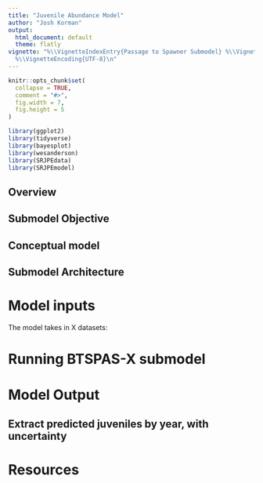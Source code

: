 ```yaml
---
title: "Juvenile Abundance Model"
author: "Josh Korman"
output:
  html_document: default
  theme: flatly
vignette: "%\\VignetteIndexEntry{Passage to Spawner Submodel} %\\VignetteEngine{knitr::rmarkdown}
  %\\VignetteEncoding{UTF-8}\n"
---
```


```r
knitr::opts_chunk$set(
  collapse = TRUE,
  comment = "#>",
  fig.width = 7,
  fig.height = 5
)
```

```r
library(ggplot2)
library(tidyverse)
library(bayesplot)
library(wesanderson)
library(SRJPEdata)
library(SRJPEmodel)
```

## Overview


## Submodel Objective

## Conceptual model


## Submodel Architecture


# Model inputs

The model takes in X datasets:


# Running BTSPAS-X submodel


# Model Output



## Extract predicted juveniles by year, with uncertainty


# Resources



